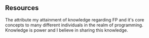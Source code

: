 
## Resources
The attribute my attainment of knowledge regarding FP and it's core concepts to many different individuals in the realm of programming. Knowledge is power and I believe in sharing this knowledge.

```javascript

```

<Card />

<Card 
    title="Professor Frisbys Mostly Adequate Guide to Function Programming"
    author="Brian Lonsdorf"
    url="https://mostly-adequate.gitbooks.io/mostly-adequate-guide/"
 />


 <Card title="How to be the cutest lil thing that he ever did lay eyes on"
    author="Larissa Dias Saldanha"
    url="https://twitter.com/laridsaldanha"
 />